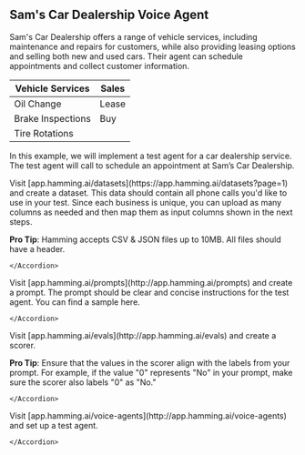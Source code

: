 ## Sam's Car Dealership Voice Agent

Sam's Car Dealership offers a range of vehicle services, including maintenance and repairs for customers, while also providing leasing options and selling both new and used cars. Their agent can schedule appointments and collect customer information.

| Vehicle Services  | Sales     | 
|------------|------------------|
| Oil Change | Lease            |
| Brake Inspections | Buy       |
| Tire Rotations |              | 


In this example, we will implement a test agent for a car dealership service. The test agent will call to schedule an appointment at Sam’s Car Dealership.


<Steps>
  <Step title="1. Step">
    <Accordion title = "Create A Dataset">
    Visit [app.hamming.ai/datasets](https://app.hamming.ai/datasets?page=1) and create a dataset. This data should contain all phone calls you'd like to use in your test. Since each business is unique, you can upload as many columns as needed and then map them as input columns shown in the next steps.

<Tip>

**Pro Tip**: Hamming accepts CSV & JSON files up to 10MB. All files should have a header.


</Tip>

    </Accordion>
  </Step>


 <Step title="2. Step" >
    <Accordion title = "Create A Prompt">
    Visit [app.hamming.ai/prompts](http://app.hamming.ai/prompts) and create a prompt. 
    The prompt should be clear and concise instructions for the test agent. You can find a sample here. 
     

    </Accordion>
  </Step>

<Step title="3. Step">
    <Accordion title = "Create A Scorer">
    Visit [app.hamming.ai/evals](http://app.hamming.ai/evals) and create a scorer. 

<Tip>

**Pro Tip**: Ensure that the values in the scorer align with the labels from your prompt. For example, if the value "0" represents "No" in your prompt, make sure the scorer also labels "0" as "No."

</Tip>

    </Accordion>
  </Step>

<Step title="4. Step">
    <Accordion title = "Create A Voice Agent">
    Visit [app.hamming.ai/voice-agents](http://app.hamming.ai/voice-agents) and set up a test agent.


    </Accordion>

  </Step>




</Steps>






